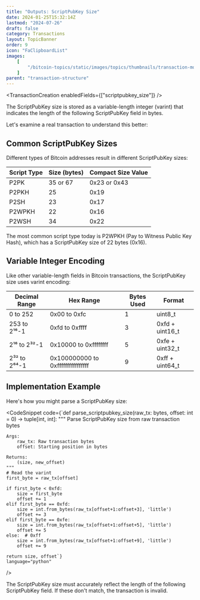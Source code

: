 ```yaml
---
title: "Outputs: ScriptPubKey Size"
date: 2024-01-25T15:32:14Z
lastmod: "2024-07-26"
draft: false
category: Transactions
layout: TopicBanner
order: 9
icon: "FaClipboardList"
images:
    [
        "/bitcoin-topics/static/images/topics/thumbnails/transaction-module/tx-thumbnail-scriptpubkeysize.jpg"
    ]
parent: "transaction-structure"
---
```


<TransactionCreation enabledFields={["scriptpubkey_size"]} />

The ScriptPubKey size is stored as a variable-length integer (varint) that indicates the length of the following ScriptPubKey field in bytes.

Let's examine a real transaction to understand this better:

<div className="dark:hidden w-full rounded-xl overflow-hidden">
    <SvgDisplay
        src="/bitcoin-topics/static/images/topics/transactions/fees/tx-scriptpksize.png"
        width="100%"
        height="auto"
    />
</div>
<div className="hidden dark:block w-full rounded-xl overflow-hidden">
    <SvgDisplay
        src="/bitcoin-topics/static/images/topics/transactions/fees/tx-scriptpksize.png"
        width="100%"
        height="auto"
    />
</div>

## Common ScriptPubKey Sizes

Different types of Bitcoin addresses result in different ScriptPubKey sizes:

| Script Type | Size (bytes) | Compact Size Value |
| ----------- | ------------ | ------------------ |
| P2PK        | 35 or 67     | 0x23 or 0x43       |
| P2PKH       | 25           | 0x19               |
| P2SH        | 23           | 0x17               |
| P2WPKH      | 22           | 0x16               |
| P2WSH       | 34           | 0x22               |

<ExpandableAlert title="Note" type="info">
    The most common script type today is P2WPKH (Pay to Witness Public Key
    Hash), which has a ScriptPubKey size of 22 bytes (0x16).
</ExpandableAlert>

## Variable Integer Encoding

Like other variable-length fields in Bitcoin transactions, the ScriptPubKey size uses varint encoding:

| Decimal Range | Hex Range                         | Bytes Used | Format          |
| ------------- | --------------------------------- | ---------- | --------------- |
| 0 to 252      | 0x00 to 0xfc                      | 1          | uint8_t         |
| 253 to 2¹⁶-1  | 0xfd to 0xffff                    | 3          | 0xfd + uint16_t |
| 2¹⁶ to 2³²-1  | 0x10000 to 0xffffffff             | 5          | 0xfe + uint32_t |
| 2³² to 2⁶⁴-1  | 0x100000000 to 0xffffffffffffffff | 9          | 0xff + uint64_t |

## Implementation Example

Here's how you might parse a ScriptPubKey size:

<CodeSnippet
    code={`def parse_scriptpubkey_size(raw_tx: bytes, offset: int = 0) -> tuple[int, int]:
    """
    Parse ScriptPubKey size from raw transaction bytes
    
    Args:
        raw_tx: Raw transaction bytes
        offset: Starting position in bytes
        
    Returns:
        (size, new_offset)
    """
    # Read the varint
    first_byte = raw_tx[offset]
    
    if first_byte < 0xfd:
        size = first_byte
        offset += 1
    elif first_byte == 0xfd:
        size = int.from_bytes(raw_tx[offset+1:offset+3], 'little')
        offset += 3
    elif first_byte == 0xfe:
        size = int.from_bytes(raw_tx[offset+1:offset+5], 'little')
        offset += 5
    else:  # 0xff
        size = int.from_bytes(raw_tx[offset+1:offset+9], 'little')
        offset += 9
        
    return size, offset`}
    language="python"
/>

<ExpandableAlert title="Warning" type="warning">
    The ScriptPubKey size must accurately reflect the length of the following
    ScriptPubKey field. If these don't match, the transaction is invalid.
</ExpandableAlert>
